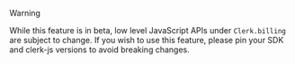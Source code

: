 > [!WARNING]
>
> While this feature is in beta, low level JavaScript APIs under `Clerk.billing` are subject to change. If you wish to use this feature, please pin your SDK and clerk-js versions to avoid breaking changes.
